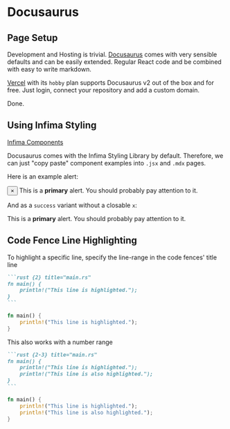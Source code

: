 # Docusaurus

## Page Setup

Development and Hosting is trivial. [Docusaurus](https://docusaurus.io/docs) comes with very sensible defaults and can be easily extended.
Regular React code and be combined with easy to write markdown.

[Vercel](https://vercel.com) with its `hobby` plan supports Docusaurus v2 out of the box and for free. Just login, connect your repository and add a custom domain.

Done.

## Using Infima Styling

[Infima Components](https://infima.dev/docs/components)

Docusaurus comes with the Infima Styling Library by default. Therefore, we can just "copy paste" component examples into `.jsx` and `.mdx` pages.

Here is an example alert:

<div class="alert alert--primary" role="alert">
    <button aria-label="Close" class="clean-btn close" type="button"><span aria-hidden="true">×</span></button>
    This is a <strong>primary</strong> alert. You should probably pay attention to it.
</div>

And as a `success` variant without a closable `x`:

<div class="alert alert--success" role="alert">
    This is a <strong>primary</strong> alert. You should probably pay attention to it.
</div>

## Code Fence Line Highlighting

To highlight a specific line, specify the line-range in the code fences' title line

````markdown title="code fence block"
```rust {2} title="main.rs"
fn main() {
    println!("This line is highlighted.");
}
```
````

```rust {2} title="main.rs"
fn main() {
    println!("This line is highlighted.");
}
```

This also works with a number range

````markdown title="code fence block"
```rust {2-3} title="main.rs"
fn main() {
    println!("This line is highlighted.");
    println!("This line is also highlighted.");
}
```
````

```rust {2-3} title="main.rs"
fn main() {
    println!("This line is highlighted.");
    println!("This line is also highlighted.");
}
```
